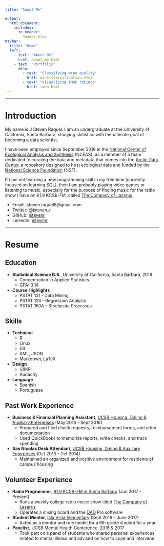 ```yaml
---
title: "About Me"

output:
  html_document:
    includes:
      in_header: 
        header.html
navbar:
  title: "Home"
  left:
    - text: "About Me"
      href: about_me.html
    - text: "Portfolio"
      menu:
        - text: "Classifying wine quality"
          href: wine-classification.html
        - text: "Visualizing IMDB ratings"
          href: imdb.html
---
```


----

# Introduction

My name is J Steven Raquel. I am an undergraduate at the University of California, Santa Barbara, studying statistics with the ultimate goal of becoming a data scientist.  

I have been employed since September 2016 at the [National Center of Ecological Analysis and Synthesis](https://www.nceas.ucsb.edu/) (NCEAS), as a member of a team dedicated to curating the data and metadata that comes into the [Arctic Data Center](https://arcticdata.io/), a repository designed to host ecological data and funded by the [National Science Foundation](https://www.nsf.gov/) (NSF).

If I am not learning a new programming skill in my free time (currently focused on learning SQL), then I am probably playing video games or listening to music, especially for the purpose of finding music for the radio show I have on 91.9 KCSB-FM, called [The Company of Lazarus](http://www.radiofreeamerica.com/show/the-company-of-lazarus-1-kcsb-91-9-fm-in-santa-barbara).

* Email: jsteven.raquel8@gmail.com
* Twitter: @[jsteven_r](https://www.twitter.com/jsteven_r)
* GitHub: [jstevenr](https://github.com/jstevenr)
* LinkedIn: [jstevenr](https://www.linkedin.com/in/jstevenr/)

----

# Resume

## Education

* **Statistical Science B.S.**, University of California, Santa Barbara, 2018
    + Concentration in Applied Statistics
    + GPA: 3.14
* **Course Highlights**
    + PSTAT 131 -  Data Mining
    + PSTAT 126 - Regression Analysis
    + PSTAT 160A - Stochastic Processes

## Skills

* **Technical**
    + R
    + Linux
    + Git
    + XML, JSON
    + Markdown, LaTeX
* **Design**
    + GIMP
    + Audacity
* **Language**
    + Spanish
    + Portuguese

## Past Work Experience

* **Business & Financial Planning Assistant**, [UCSB Housing, Dining & Auxiliary Enterprises](https://www.housing.ucsb.edu/home) (May 2016 - Sept 2016)
    + Prepared and filed check requests, reimbursement forms, and other documentation
    + Used QuickBooks to memorize reports, write checks, and track spending
* **San Nicolas Desk Attendant**, [UCSB Housing, Dining & Auxiliary Enterprises](https://www.housing.ucsb.edu/home) (Oct 2013 - Oct 2014)
    + Maintained an organized and positive environment for residents of campus housing

## Volunteer Experience

* **Radio Programmer**, [91.9 KCSB-FM in Santa Barbara](https://kcsb.org/) (Jun 2017 - Present)
    + Runs a weekly college radio music show titled [The Company of Lazarus](http://www.radiofreeamerica.com/show/the-company-of-lazarus-1-kcsb-91-9-fm-in-santa-barbara)
    + Operates a mixing board and the [DAD](http://www.enco.com/products/dad-radio-automation-presenter.html) Pro software
* **Student Mentor**, [Isla Vista Elementary](http://37.60.239.169/~goleta02/islavista/) (Sept 2016 - June 2017)
    + Acted as a mentor and role model for a 6th grade student for a year
* **Panelist**, UCSB Mental Health Conference, 2016 & 2017
    + Took part on a panel of students who shared personal experiences related to mental illness and advised on how to cope and intervene
